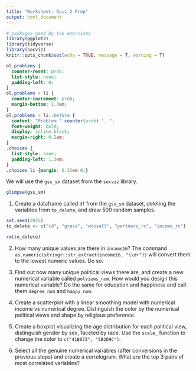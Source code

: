 ```yaml
---
title: "Worksheet: Quiz 2 Prep"
output: html_document
---
```


```r
# packages used by the exercises
library(ggplot2)
library(tidyverse)
library(socviz)
knitr::opts_chunk$set(echo = TRUE, message = T, warning = T)
```

```css
ol.problems {
  counter-reset: prob;
  list-style: none;
  padding-left: 0;
}
ol.problems > li {
  counter-increment: prob;
  margin-bottom: 1.3em;
}
ol.problems > li::before {
  content: "Problem " counter(prob) ". ";
  font-weight: bold;
  display: inline-block;
  margin-right: 0.2em;
}
.choices {
  list-style: none;
  padding-left: 1.3em;
}
.choices li {margin: 0.15em 0;}
```


We will use the `gss_sm` dataset from the `socviz` library.

```r
glimpse(gss_sm)
```



1. Create a dataframe called `df` from the `gss_sm` dataset, deleting the variables from `to_delete`, and draw 500 random samples. 
```r
set.seed(2025)
to_delete <- c("id", "grass", "wtssall", "partners_rc", "income_rc")

rm(to_delete)
```






2. How many unique values are there in `income16`? The command `as.numeric(stringr::str_extract(income16, "\\d+"))` will convert them to the lowest numeric values. Do so. 





3. Find out how many unique political views there are, and create a new numerical variable called `polviews_num`. How would you design this numerical variable? Do the same for education and happiness and call them `degree_num` and `happy_num`.  



4. Create a scatterplot with a linear smoothing model with numerical income vs numerical degree. Distinguish the color by the numerical political views and shape by religious preference. 


5. Create a boxplot visualizing the age distribution for each political view, distinguish gender by sex, faceted by race. Use the `scale_` function to change the color to `c("41B073", "5B2D9C")`.

6. Select all the genuine numerical variables (after conversions in the previous steps) and create a correlogram. What are the top 3 pairs of most correlated variables?






